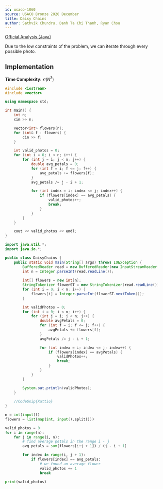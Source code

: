 ```yaml
---
id: usaco-1060
source: USACO Bronze 2020 December
title: Daisy Chains
author: Sathvik Chundru, Danh Ta Chi Thanh, Ryan Chou
---
```


[Official Analysis (Java)](http://www.usaco.org/current/data/sol_prob2_bronze_dec20.html)

Due to the low constraints of the problem, we can iterate through every possible photo.

## Implementation

**Time Complexity:** $\mathcal{O}(N^3)$

<LanguageSection>
<CPPSection>

```cpp
#include <iostream>
#include <vector>

using namespace std;

int main() {
	int n;
	cin >> n;

	vector<int> flowers(n);
	for (int& f : flowers) {
		cin >> f;
	}

	int valid_photos = 0;
	for (int i = 0; i < n; i++) {
		for (int j = i; j < n; j++) {
			double avg_petals = 0;
			for (int f = i; f <= j; f++) {
				avg_petals += flowers[f];
			}
			avg_petals /= j - i + 1;

			for (int index = i; index <= j; index++) {
				if (flowers[index] == avg_petals) {
					valid_photos++;
					break;
				}
			}
		}
	}

	cout << valid_photos << endl;
}
```

</CPPSection>
<JavaSection>

```java
import java.util.*;
import java.io.*;

public class DaisyChains {
	public static void main(String[] args) throws IOException {
		BufferedReader read = new BufferedReader(new InputStreamReader(System.in));
		int n = Integer.parseInt(read.readLine());
		
		int[] flowers = new int[n];
		StringTokenizer flowerST = new StringTokenizer(read.readLine());
		for (int i = 0; i < n; i++) {
			flowers[i] = Integer.parseInt(flowerST.nextToken());
		}

		int validPhotos = 0;
		for (int i = 0; i < n; i++) {
			for (int j = i; j < n; j++) {
				double avgPetals = 0;
				for (int f = i; f <= j; f++) {
					avgPetals += flowers[f];
				}
				avgPetals /= j - i + 1;

				for (int index = i; index <= j; index++) {
					if (flowers[index] == avgPetals) {
						validPhotos++;
						break;
					}
				}
			}
		}

		System.out.println(validPhotos);
	}
	
	//CodeSnip{Kattio}
}
```

</JavaSection>
<PySection>

```py
n = int(input())
flowers = list(map(int, input().split()))

valid_photos = 0
for i in range(n):
	for j in range(i, n):
		# find average petals in the range i - j
		avg_petals = sum(flowers[i:j + 1]) / (j - i + 1)

		for index in range(i, j + 1):
			if flowers[index] == avg_petals:
				# we found an average flower
				valid_photos += 1
				break

print(valid_photos)
```

</PySection>
</LanguageSection>

